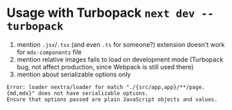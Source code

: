 # Usage with Turbopack `next dev --turbopack`

1. mention `.jsx`/`.tsx` (and even `.ts` for someone?) extension doesn't work
   for `mdx-components` file
1. mention relative images fails to load on development mode (Turbopack bug, not
   affect production, since Webpack is still used there)
1. mention about serializable options only

```text
Error: loader nextra/loader for match "./{src/app,app}/**/page.{md,mdx}" does not have serializable options.
Ensure that options passed are plain JavaScript objects and values.
```
